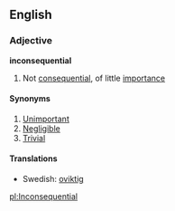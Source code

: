 ==English==
===Adjective===
'''inconsequential'''
#Not [[consequential]], of little [[importance]]
====Synonyms====
#[[Unimportant]]
#[[Negligible]]
#[[Trivial]]
====Translations====
*Swedish: [[oviktig]]

[[pl:Inconsequential]]